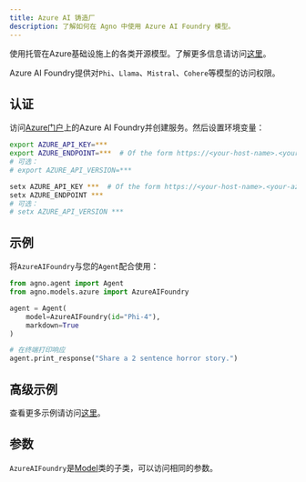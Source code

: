 ```yaml
---
title: Azure AI 铸造厂
description: 了解如何在 Agno 中使用 Azure AI Foundry 模型。
---
```

使用托管在Azure基础设施上的各类开源模型。了解更多信息请访问[这里](https://learn.microsoft.com/azure/ai-services/models)。

Azure AI Foundry提供对`Phi`、`Llama`、`Mistral`、`Cohere`等模型的访问权限。

## 认证

访问[Azure门户](https://portal.azure.com/)上的Azure AI Foundry并创建服务。然后设置环境变量：

<CodeGroup>

```bash Mac
export AZURE_API_KEY=***
export AZURE_ENDPOINT=***  # Of the form https://<your-host-name>.<your-azure-region>.models.ai.azure.com/models
# 可选：
# export AZURE_API_VERSION=***
```

```bash Windows
setx AZURE_API_KEY ***  # Of the form https://<your-host-name>.<your-azure-region>.models.ai.azure.com/models
setx AZURE_ENDPOINT ***
# 可选：
# setx AZURE_API_VERSION ***
```

</CodeGroup>

## 示例

将`AzureAIFoundry`与您的`Agent`配合使用：

<CodeGroup>

```python agent.py
from agno.agent import Agent
from agno.models.azure import AzureAIFoundry

agent = Agent(
    model=AzureAIFoundry(id="Phi-4"),
    markdown=True
)

# 在终端打印响应
agent.print_response("Share a 2 sentence horror story.")
```

</CodeGroup>

## 高级示例

查看更多示例请访问[这里](../examples/models/azure/ai_foundry)。

## 参数

<Snippet file="model-azure-ai-foundry-params.mdx" />

`AzureAIFoundry`是[Model](/reference/models/model)类的子类，可以访问相同的参数。
